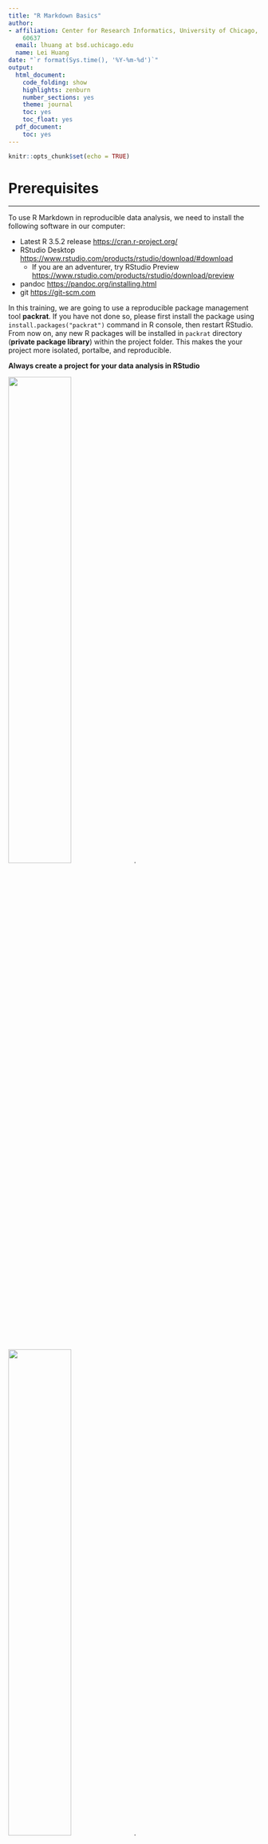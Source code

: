 ```yaml
---
title: "R Markdown Basics"
author:
- affiliation: Center for Research Informatics, University of Chicago, Chicago, IL
    60637
  email: lhuang at bsd.uchicago.edu
  name: Lei Huang
date: "`r format(Sys.time(), '%Y-%m-%d')`"
output:
  html_document:
    code_folding: show
    highlights: zenburn
    number_sections: yes
    theme: journal
    toc: yes
    toc_float: yes
  pdf_document:
    toc: yes
---
```


```r
knitr::opts_chunk$set(echo = TRUE)
```

# Prerequisites

***
To use R Markdown in reproducible data analysis, we need to install the following software in our computer:

* Latest R 3.5.2 release <https://cran.r-project.org/>  
* RStudio Desktop <https://www.rstudio.com/products/rstudio/download/#download>
  - If you are an adventurer, try RStudio Preview <https://www.rstudio.com/products/rstudio/download/preview>  
* pandoc <https://pandoc.org/installing.html>
* git <https://git-scm.com> 

In this training, we are going to use a reproducible package management tool **packrat**. If you have not done so, please first install the package using `install.packages("packrat")` command in R console, then restart RStudio. From now on, any new R packages will be installed in `packrat` directory (**private package library**) within the project folder. This makes the your project more isolated, portalbe, and reproducible.

**Always create a project for your data analysis in RStudio**

![](img/create-project-1.png){ width=50% }.
![](img/create-project-2.png){ width=50% }.
![](img/create-project-3.png){ width=50% }.
![](img/create-project-4.png){ width=50% }.

We also need to install some packages. 

```r
prerequisites <- c("rmarkdown", "knitr", "here", "tidyverse", "kableExtra",  
                   "captioner", "jsonlite", "xml2", "httr", "rnoaa")
packages_installed <- installed.packages()
missing_packages <- prerequisites[!prerequisites %in% packages_installed]
if(!identical(missing_packages, character(0))){
     install.packages(missing_packages, repos = "https://cran.rstudio.com")
}

sapply(prerequisites, library, character.only = TRUE)
```

For PDF output, install \( \LaTeX \)  <https://www.latex-project.org/get/> or $TinyTeX$ <https://yihui.name/tinytex/>  

```r
## Not run
install.packages("tinytex")
# The following command installs a custom LaTeX distribution based on TeX Live that is small in size (150Mb on macOS/Linux and 220Mb on Windows).
tinytex::install_tinytex() 
```

For Microsoft Word output, install Microsoft Office.

**Lastly, copy the `src` folder downloaded from the github <https://bit.ly/2MPikd8> to the project directory.**

# R Markdown
***  
Markdown is a lightweight markup language with plain text formatting syntax for authoring HTML, PDF, and Microsoft Word documents. R Markdown is an extension of the markdown syntax. You can use a single R Markdown file to 

* integrate text, r code and its output  
* create high quality reports that can be shared with others

## Basics
 
A minimal R Markdown file contains **3** basic components: the metadata, text, and code.

### Meta data
***  
The metadata is written between a pair of three dashes `---`. The syntax for the metadata is called YAML <https://en.wikipedia.org/wiki/YAML>. Remember the indentation matters in YAML format, so do not forget to indent the sub-fields of a top field properly.

```yaml
---
title: "Sample Document"
author: "Someone"
date: "2019-02-07"
output: html_document
---
```

### Text and code
***  
````markdown
This is a paragraph in an R Markdown document.

Below is a code chunk:

```{r}`r ''`
fit <- lm(dist ~ speed, data = cars)
b   <- coef(fit)
plot(cars)
abline(fit)
```
````

````markdown
The slope of the regression is `r knitr::inline_expr('b[1]')`.
````

## Markdown syntax

### Inline formatting
***  
* Bold **text** can be produced using a pair of double asterisks(`**text**`)

* Italic *text* can be generated with either `_text_` or `*text*`

* For superscript, use a paire of carets (^), e.g., `Ca^2+^` renders Ca^2+^ and `O^2-^` renders O^2-^.
* For subscript, use a pair of tildes (~), e.g., `CO~2~` renders CO~2~ and `H~3~PO~4~` renders H~3~PO~4~.

* To mark text as `inline` code, use a pair of backticks, `` `inline` ``. To include $n$ literal backticks, use at least $n+1$ backticks around them, e.g. you need four backticks to surround three backticks inside in order to render ````` ```` ```code``` ```` `````, which is shown as ```` ```code``` ````.

* To create hyperlinks, use the syntax`[text](link)`, e.g., `[University of Chicago](https://www.uchicago.edu)` renders [University of Chicago](https://www.uchicago.edu). 

* To insert an image, use the syntax`![alt text or image title](path/to/image)`, e.g.,  
`![uchicago shield](img/logo.png){ width=10% }`. 

![uchicago shield](img/logo.png){ width=10% }



### Block-level elements  
***
To add section headers, put `#` at the begining of a line, followed by a space and some header text, e.g., 

```markdown
# First-level header

## Second-level header

### Third-level header
```

renders

![](img/markdown_header_demo.png)

### List
***
Unordered list items start with *, +, or -, and you can nest one list within another list by indenting the sub-list, e.g.,

```markdown
- item one 
- item two 
- item three  
    - sub-item one  
    - sub-item two  
```
renders

- item one
- item two
- item three
    - sub-item one
    - sub-item two

***
Ordered list items start with numbers or `(@)`. You can also nest lists within lists or mix ordered lists with unordered lists, e.g.,

```markdown
1. item one 
2. item two 
3. item three  
    - sub-item one  
    - sub-item two  
```
and 

```markdown
(@) item one 
(@) item two 
(@) item three  
    - sub-item one  
    - sub-item two  
```
both render

1. item one 
2. item two 
3. item three  
    - sub-item one  
    - sub-item two  
    
### Quotation 
***
How do you quote somebody's words? 

```markdown
> "Remember that all models are wrong; the practical question is how wrong do they have to be to not be useful."  
>  
>  
> --- George Box & Norman Draper

```

> "Remember that all models are wrong; the practical question is how wrong do they have to be to not be useful."  
>  
> --- George Box & Norman Draper

### Code blocks  
***
Plain code blocks can be written after three or more backticks, and you can also indent the blocks by four spaces, e.g.,
````markdown
```
This text is displayed verbatim / preformatted
```
Or indent by four spaces:

    This text is displayed verbatim / preformatted
````

```
This text is displayed verbatim / preformatted
```

    This text is displayed verbatim / preformatted
    
***
What do you expect from the following lines:

```markdown
In R, the character  
# indicates a comment.

and 

In R, the character

# indicates a comment.
```

As a good practice, leave at least one empty line between adjacent but different elements, e.g., a header and a paragraph to avoid ambiguity to the Markdown renderer. If your text starts with a `#`, you can escape the sign as below:

```markdown
\# indicates a comment.
```

\# indicates a comment.

### Math expression
***   
Inline \( \LaTeX \) math formulas can be written in a pair of **`$`** signs, e.g., `$y = ax + b$` renders $y = ax + b$. Or `$$f(k) = {n \choose k} p^{k}(1-p)^{n-k}$$`, and the output looks like this:  

$$f(k) = {n \choose k} p^{k}(1-p)^{n-k}$$

You can also use math environments inside `$ $` or `$$ $$` to render a more complex example:

```markdown
$$\begin{vmatrix}a & b\\
c & d
\end{vmatrix}=ad -bc$$
```
$$\begin{vmatrix}a & b\\
c & d
\end{vmatrix}=ad -bc$$

## R code chunks
***  
You can insert code chunks using:

  - the keyboard shortcut Ctrl + Alt + I (OS X: Cmd + Option + I)  
  - the Add Chunk command in the RStudio toolbar  
  - the chunk delimiters ```` ```{r} and ``` ````.  


````markdown
```{r}`r ''`
# execute code if the date is newer than a specified day
do_it <- Sys.Date() > '2018-02-01'
print(do_it)
```
````

```r
# execute code if the date is later than a specified day
do_it <- Sys.Date() > '2018-02-01'
print(do_it)
```

A typical R code chunk looks like this

````markdown
```{r, chunk-label, results='hide', fig.height=4}`r ''`
```
````

You can find the details of the chunk options in __knitr__ document at <https://yihui.name/knitr/options>. A few most used options are listed below:

***
Option       | default  | effect  
-------------|----------|-----------
`eval`       | TRUE     | Whether to evaluate the code and include its results      
`echo`       | TRUE     | Whether to display code along with its results
`include`    | TRUE     | Whether to include anything from a code chunk in the output document
`warning`    | TRUE     | Whether to disply warnings 
`message`    | TRUE     | Whether to display messages
`error`      | FALSE    | Whether to display errors          
`tidy`       | FALSE    | Whether to reformat code in a tidy way when display it
`results`    | markup   | How to display the results          
`cache`      | FALSE    | Whether to cache results for future renders   
`comment`    | `##`     | Comment character to preface results with
`fig.show`   | hide     | Whether to display the plots created in chunk     
`fig.width`  | 7        | Width in inches for plots created in chunk
`fig.height` | 7        | Height in inches for plots created in chunk  
***

If you frequently use certain option, you can consider setting it globally in the first code chunk of your document, e.g.,

````markdown
```{r, setup, include=FALSE}`r ''`
knitr::opts_chunk$set(fig.width = 8, collapse = TRUE)
```  
````

##  Inline R code
***  
Besides code chunks, you can also insert values of R objects inline in text. For example:

````markdown
```{r}`r ''`
x = 5  # radius of a circle
```

For a circle with the radius `r '\x60r x\x60'`, its area is `r '\x60r pi * x^2\x60'`.
````

```r
x = 5  # radius of a circle
```

For a circle with the radius `r x`, its area is `r pi * x^2`.

## Figures
***  
By default, figures produced by R code will be placed immediately after the code chunk they were generated from.

````markdown
```{r}`r ''`
plot(cars, pch = 18)
```
````

```r
plot(cars, pch = 18)
```  

***  
You can change the figure layout in the R code chunk to display two plots side-by side. Be sure to set `fig.show='hold',` in the chunk options:

```r
par(mar = c(4, 4, 0.2, 0.1))
plot(cars, pch = 19)
plot(pressure, pch = 17)
```  

***  
If a figure is generated from other tools, you can also insert it to the markdown file.

````markdown
`r ''````{r, out.width='10%', fig.align='center', fig.cap='The University of Chicago Shield', fig.align='center'}
knitr::include_graphics('logo.png')
````

```r
knitr::include_graphics(here("src/img", "logo.png"))
```

## Table
***  
There are two approaches to include tables in the R markdown file. 

1. Create table using ASCII.

| Name | Height | Weight |
|------|--------|--------|
| Bob  | 6'1"   | 195    |
| Sue  | 5'4"   | 134    |
***  

2. Use R code chunk

By default, R Markdown prints data frames and matrices as you'd see them in the console:

```r
mtcars[1:5, ]
```

***  
If you prefer that data be displayed with additional formatting you can use the `knitr::kable` function. 

```r
knitr::kable(
  mtcars[1:5, ], 
  table.attr = "style='width:80%'", 
  caption = "A table generated by kable function from knitr package"
)
```

Read the documentation for `?knitr::kable` to see the other ways in which you can customise the table. For more complex customization, take a look at the __kableExtra__, __xtable__, __stargazer__, __pander__, __tables__, and __ascii__ packages. Each provides a set of tools for returning formatted tables from R code.


## Cross-reference
***  
To cross-reference a table or figure in the text, we need R package ```captioner``` which we have previously installed. We also define a few functions in a setup chunk,

```markdown
table_nums <- captioner::captioner(prefix = "Table")  
fig_nums <- captioner::captioner(prefix = "Figure")
f_ref <- function(x) {
  stringr::str_extract(table_nums(x), "[^:]*")
}
```

```r
table_nums <- captioner::captioner(prefix = "Table")
fig_nums <- captioner::captioner(prefix = "Figure")
f_ref <- function(x) {
  stringr::str_extract(table_nums(x), "[^:]*")
}
```

To cross-reference a table, we first give a name to the table.

```r
tab.1_cap <- table_nums(name = "tab_1", caption = "A table generated by kable function from knitr package")
```

add a title to the table using inline R code `r '\x60r table_nums("tab_1")\x60'`, and call `r '\x60knitr::kable()\x60'` function in a code chunk, then refer the table using inline R code `r '\x60r f_ref("tab_1")\x60'`.


`r table_nums("tab_1")`

```r
knitr::kable(mtcars[1:5, ], table.attr = "style='width:80%'")
```  


***

Here we refer to the table, *`r f_ref('tab_1')`* is shown above.


Figures can also be cross-referenced similarly.


**Note**: [bookdown](https://cran.rstudio.com/web/packages/bookdown/index.html) package provides an easier way to cross-reference table or figure. Check out <https://bookdown.org/yihui/bookdown/cross-references.html> if you are interested.


## Troubleshooting R Markdown file

Knitting an R Markdown file is carried out in a different R session, separated from the interactive R envronment you currently have. This makes troubleshooting R Markdown errors a bit tricky. Nevertheless, following the rules below will help.

- If the errors are caused by the embeded R code, try to recreate the problem in an interactive session. Restart R, then "Run all chunks" from the manu or `Ctrl+Alt+R` (Windows) / `Ctrl+Option+R` (macOS).  
- Check your working directory. The working directory of an R Markdown is the directory in which your R Markdown file is saved. Try include `getwd()` in a chunk.
- Check the log files for the error message, enable `error=TRUE` on the chunk that causes the problem.


# Session information
***  
```r
sessionInfo()
```

